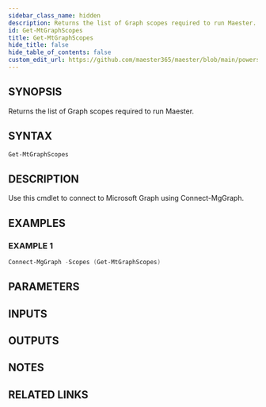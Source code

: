```yaml
---
sidebar_class_name: hidden
description: Returns the list of Graph scopes required to run Maester.
id: Get-MtGraphScopes
title: Get-MtGraphScopes
hide_title: false
hide_table_of_contents: false
custom_edit_url: https://github.com/maester365/maester/blob/main/powershell/public/Get-MtGraphScopes.ps1
---
```


## SYNOPSIS

Returns the list of Graph scopes required to run Maester.

## SYNTAX

```powershell
Get-MtGraphScopes
```

## DESCRIPTION

Use this cmdlet to connect to Microsoft Graph using Connect-MgGraph.

## EXAMPLES

### EXAMPLE 1

```powershell
Connect-MgGraph -Scopes (Get-MtGraphScopes)
```

## PARAMETERS

## INPUTS

## OUTPUTS

## NOTES

## RELATED LINKS
